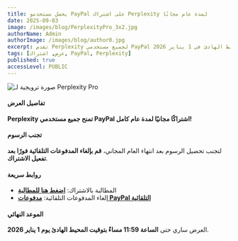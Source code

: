 ```yaml
---
title: يحصل مستخدمو PayPal على اشتراك Perplexity لمدة عام مجانًا
date: 2025-09-03
image: /images/blog/PerplexityPro_3x2.jpg
authorName: Admin
authorImage: /images/blog/author0.jpg
excerpt: تقدم Perplexity لجميع مستخدمي PayPal اشتراكًا مجانيًا لمدة عام؛ يمكنك إلغاء التجديد التلقائي مباشرة بعد المطالبة بالاشتراك. العرض متاح حتى الساعة 11:59 مساءً بتوقيت المحيط الهادئ في 1 يناير 2026.
tags: [عرض, اشتراك, PayPal, Perplexity]
published: true
accessLevel: PUBLIC
---
```


![صورة ترويجية لـ Perplexity Pro](/images/blog/PerplexityPro_3x2.jpg)

#### تفاصيل العرض

**Perplexity تمنح جميع مستخدمي PayPal اشتراكًا مجانيًا لمدة عام كامل!**

#### تجنب الرسوم

لتجنب تحصيل الرسوم بعد انتهاء العام المجاني، **قم بإلغاء المدفوعات التلقائية فورًا بعد تفعيل الاشتراك**.

#### روابط سريعة

- المطالبة بالاشتراك: **[اضغط هنا للمطالبة](https://perplexity.ai/join/p/paypal-subscription)**
- إلغاء المدفوعات التلقائية: **[مدفوعات PayPal التلقائية](https://paypal.com/myaccount/autopay/)**

#### الموعد النهائي

العرض ساري حتى **الساعة 11:59 مساءً بتوقيت المحيط الهادئ يوم 1 يناير 2026**.

